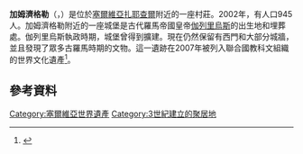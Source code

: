 {{擴充|time=2014-11-05}}
{{Infobox Historic Site
| name = 加姆濟格勒
| native_name = Гамзиград
| native_language = Serbian
| image = Romuliana.jpg
| caption = 
| locmapin = Serbia
| map_caption = 加姆濟格勒在塞爾維亞的位置
| coordinates = {{coord|43|53|57|N|22|11|06|E|region:RS-18_type:landmark|format=dms|display=inline,title}}
| location = near [[扎耶查尔|扎耶查尔]]，[[塞爾維亞|塞爾維亞]]
| elevation = {{convert|197|m|ft|1|abbr=on}}
| built = 298年
| architect =
| architecture =
| visitation_num = 
| visitation_year = 
| governing_body = 
| designation1 = WHS
| designation1_offname = Gamzigrad-Romuliana, Palace of Galerius
| designation1_date = 2007年 <small>(第31屆[[世界遺產委員會|世界遺產委員會]])</small>
| designation1_number = [https://whc.unesco.org/en/list/1253 1253]
| designation1_criteria = iii, iv
| designation1_type = 文化
| designation1_free1name = 國家
| designation1_free1value = {{SRB}}
| designation1_free2name = 區域
| designation1_free2value = [[欧洲地区世界遗产列表|歐洲]]
| designation2 = Cultural Heritage of Serbia
| designation2_offname = ГАМЗИГРАД
| designation2_type = {{le|塞爾維亞極為重要文化遺產|Immovable Cultural Heritage of Exceptional Importance (Serbia)}}
| designation2_criteria =
| designation2_date = 1983
| delisted2_date =
| designation2_partof =
| designation2_number = АН 40<ref>{{CHS-SANU|Link=596|Name=Gamzigrad}}</ref>
| designation2_free1name =
| designation2_free1value =
| designation2_free2name =
| designation2_free2value =
| designation2_free3name =
| designation2_free3value =
}}
'''加姆濟格勒'''（{{lang-sr|Гамзиград}}，{{lang-en|Gamzigrad}}）是位於[[塞爾維亞|塞爾維亞]][[扎耶查爾|扎耶查爾]]附近的一座村莊。2002年，有人口945人。加姆濟格勒附近的一座城堡是古代羅馬帝國皇帝[[伽列里烏斯|伽列里烏斯]]的出生地和埋葬處。伽列里烏斯執政時期，城堡曾得到擴建。現在仍然保留有西門和大部分城牆，並且發現了眾多古羅馬時期的文物。這一遺跡在2007年被列入聯合國教科文組織的世界文化遺產<ref>{{cite web|url=http://whc.unesco.org/en/list/1253/|title=Gamzigrad-Romuliana, Palace of Galerius|publisher=UNESCO|date=|accessdate=2014-11-05|archive-date=2014-10-24|archive-url=https://web.archive.org/web/20141024083752/http://whc.unesco.org/en/list/1253/|dead-url=no}}</ref>。

== 參考資料 ==
{{reflist}}
{{commonscat}}
{{normdaten}}
{{塞尔维亚世界遗产}}
[[Category:塞爾維亞世界遺產|Category:塞爾維亞世界遺產]]
[[Category:3世紀建立的聚居地|Category:3世紀建立的聚居地]]